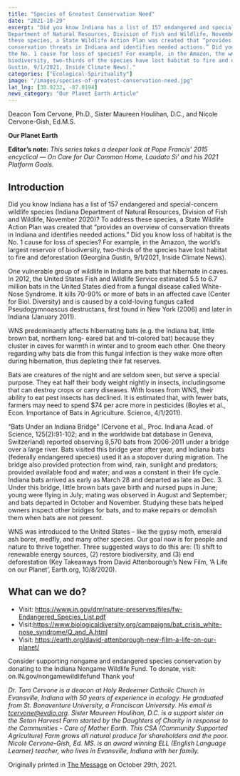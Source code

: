 ```yaml
---
title: "Species of Greatest Conservation Need"
date: "2021-10-29"
excerpt: "Did you know Indiana has a list of 157 endangered and special-concern wildlife species (Indiana
Department of Natural Resources, Division of Fish and Wildlife, November 2020)? To address
these species, a State Wildlife Action Plan was created that “provides an overview of
conservation threats in Indiana and identifies needed actions.” Did you know loss of habitat is
the No. 1 cause for loss of species? For example, in the Amazon, the world’s largest reservoir of
biodiversity, two-thirds of the species have lost habitat to fire and deforestation (Georgina
Gustin, 9/1/2021, Inside Climate News)."
categories: ["Ecological-Spirituality"]
image: "/images/species-of-greatest-conservation-need.jpg"
lat_lng: [38.9232, -87.0194]
news_category: "Our Planet Earth Article"
---
```


<CustomImage
  src="https://raw.githubusercontent.com/MCervone14/our-planet-earth-articles/main/images/species-of-greatest-conservation-need.jpg"
  alt="An Indiana bat that was captured and released for research."
  priority={true}
/>

Deacon Tom Cervone, Ph.D., Sister Maureen Houlihan, D.C., and Nicole Cervone-Gish, Ed.M.S.

**Our Planet Earth**

**Editor’s note:**
_This series takes a deeper look at Pope Francis’ 2015 encyclical ― On Care for Our Common
Home, Laudato Si’ and his 2021 Platform Goals._

## Introduction

Did you know Indiana has a list of 157 endangered and special-concern wildlife species (Indiana
Department of Natural Resources, Division of Fish and Wildlife, November 2020)? To address
these species, a State Wildlife Action Plan was created that “provides an overview of
conservation threats in Indiana and identifies needed actions.” Did you know loss of habitat is
the No. 1 cause for loss of species? For example, in the Amazon, the world’s largest reservoir of
biodiversity, two-thirds of the species have lost habitat to fire and deforestation (Georgina
Gustin, 9/1/2021, Inside Climate News).

One vulnerable group of wildlife in Indiana are bats that hibernate in caves. In 2012, the United
States Fish and Wildlife Service estimated 5.5 to 6.7 million bats in the United States died from a
fungal disease called White-Nose Syndrome. It kills 70-90% or more of bats in an affected cave
(Center for Biol. Diversity) and is caused by a cold-loving fungus called Pseudogymnoascus
destructans, first found in New York (2006) and later in Indiana (January 2011).

WNS predominantly affects hibernating bats (e.g. the Indiana bat, little brown bat, northern long-
eared bat and tri-colored bat) because they cluster in caves for warmth in winter and to groom
each other. One theory regarding why bats die from this fungal infection is they wake more often
during hibernation, thus depleting their fat reserves.

Bats are creatures of the night and are seldom seen, but serve a special purpose. They eat half
their body weight nightly in insects, includingsome that can destroy crops or carry diseases. With
losses from WNS, their ability to eat pest insects has declined. It is estimated that, with fewer
bats, farmers may need to spend $74 per acre more in pesticides (Boyles et al., Econ. Importance
of Bats in Agriculture. Science, 4/1/2011).

“Bats Under an Indiana Bridge” (Cervone et al., Proc. Indiana Acad. of Science, 125(2):91-102;
and in the worldwide bat database in Geneva, Switzerland) reported observing 8,570 bats from
2006-2011 under a bridge over a large river. Bats visited this bridge year after year, and Indiana
bats (federally endangered species) used it as a stopover during migration. The bridge also
provided protection from wind, rain, sunlight and predators; provided available food and water;
and was a constant in their life cycle. Indiana bats arrived as early as March 28 and departed as
late as Dec. 3. Under this bridge, little brown bats gave birth and nursed pups in June; young
were flying in July; mating was observed in August and September; and bats departed in October
and November. Studying these bats helped owners inspect other bridges for bats, and to make
repairs or demolish them when bats are not present.

WNS was introduced to the United States – like the gypsy moth, emerald ash borer, medfly, and
many other species. Our goal now is for people and nature to thrive together. Three suggested
ways to do this are: (1) shift to renewable energy sources, (2) restore biodiversity, and (3) end
deforestation (Key Takeaways from David Attenborough’s New Film, ‘A Life on our Planet’,
Earth.org, 10/8/2020).

## What can we do?

- Visit: https://www.in.gov/dnr/nature-preserves/files/fw-Endangered_Species_List.pdf
- Visit:https://www.biologicaldiversity.org/campaigns/bat_crisis_white-nose_syndrome/Q_and_A.html
- Visit: https://earth.org/david-attenborough-new-film-a-life-on-our-planet/

Consider supporting nongame and endangered species conservation by donating to the Indiana
Nongame Wildlife Fund. To donate, visit: on.IN.gov/nongamewildlifefund Thank you!

_Dr. Tom Cervone is a deacon at Holy Redeemer Catholic Church in Evansville, Indiana with 50
years of experience in ecology. He graduated from St. Bonaventure University, a Franciscan
University. His email is tcervone@evdio.org. Sister Maureen Houlihan, D.C. is a support sister
on the Seton Harvest Farm started by the Daughters of Charity in response to the Communities -
Care of Mother Earth. This CSA (Community Supported Agriculture) Farm grows all natural
produce for shareholders and the poor. Nicole Cervone-Gish, Ed. MS. is an award winning ELL
(English Language Learner) teacher, who lives in Evansville, Indiana with her family._

Originally printed in [The Message](https://evdiomessage.org/) on October 29th, 2021.
